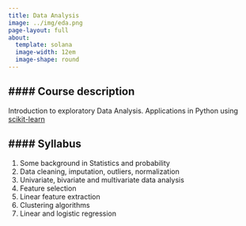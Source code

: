 ```yaml
---
title: Data Analysis
image: ../img/eda.png
page-layout: full
about:
  template: solana
  image-width: 12em
  image-shape: round
---
```


#### **Course description**
---

Introduction to exploratory Data Analysis. Applications in Python using <a href="https://scikit-learn.org/stable/" target="_blank">scikit-learn </a>

#### **Syllabus**
---

1. Some background in Statistics and probability
2. Data cleaning, imputation, outliers, normalization
3. Univariate, bivariate and multivariate data analysis
4. Feature selection
5. Linear feature extraction
5. Clustering algorithms
6. Linear and logistic regression





